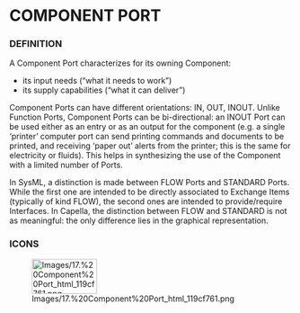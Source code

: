 
= COMPONENT PORT =

=== DEFINITION ===

A Component Port characterizes for its owning Component:


* its input needs (&ldquo;what it needs to work&rdquo;)
* its supply capabilities (&ldquo;what it can deliver&rdquo;)

Component Ports can have different orientations: IN, OUT, INOUT. Unlike Function Ports, Component Ports can be bi-directional: an INOUT Port can be used either as an entry or as an output for the component (e.g. a single &lsquo;printer&rsquo; computer port can send printing commands and documents to be printed, and receiving &lsquo;paper out&rsquo; alerts from the printer; this is the same for electricity or fluids). This helps in synthesizing the use of the Component with a limited number of Ports.


In SysML, a distinction is made between FLOW Ports and STANDARD Ports. While the first one are intended to be directly associated to Exchange Items (typically of kind FLOW), the second ones are intended to provide/require Interfaces. In Capella, the distinction between FLOW and STANDARD is not as meaningful: the only difference lies in the graphical representation.


=== ICONS ===

[[Image:Images/17.%20Component%20Port_html_119cf761.png|116x62px]]

